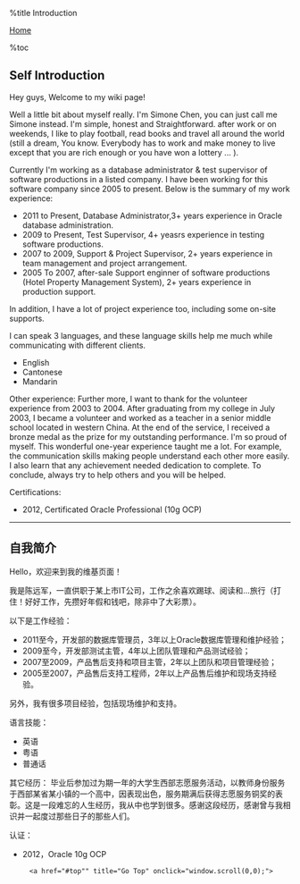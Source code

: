 
%title Introduction

[[../index|Home]]

%toc

==Self Introduction==

Hey guys, Welcome to my wiki page!

Well a little bit about myself really. I'm Simone Chen, you can just call me Simone instead. I'm simple, honest and Straightforward. after work or on weekends, I like to play football, read books and travel all around the world (still a dream, You know. Everybody has to work and make money to live except that you are rich enough or you have won a lottery ... ).

Currently I'm working as a database administrator & test supervisor of software productions in a listed company. I have been working for this software company since 2005 to present.
Below is the summary of my work experience:
* 2011 to Present, Database Administrator,3+ years experience in Oracle database administration.
* 2009 to Present, Test Supervisor, 4+ yeasrs experience in testing software productions.
* 2007 to 2009, Support & Project Supervisor, 2+ years experience in team management and project arrangement.
* 2005 To 2007, after-sale Support enginner of software productions (Hotel Property Management System), 2+ years experience in production support. 
In addition, I have a lot of project experience too, including some on-site supports.

I can speak 3 languages, and these language skills help me much while communicating with different clients.
* English
* Cantonese
* Mandarin

Other experience:
Further more, I want to thank for the volunteer experience from 2003 to 2004. After graduating from my college in July 2003, I became a volunteer and worked as a teacher in a senior middle school located in western China. At the end of the service, I received a bronze medal as the prize for my outstanding performance. I'm so proud of myself. This wonderful one-year experience taught me a lot. For example, the communication skills making people understand each other more easily. I also learn that any achievement needed dedication to complete. To conclude, always try to help others and you will be helped.

Certifications:
* 2012, Certificated Oracle Professional (10g OCP)
----

==自我简介==

Hello，欢迎来到我的维基页面！

我是陈远军，一直供职于某上市IT公司，工作之余喜欢踢球、阅读和...旅行（打住！好好工作，先攒好年假和钱吧，除非中了大彩票）。

以下是工作经验：
* 2011至今，开发部的数据库管理员，3年以上Oracle数据库管理和维护经验；
* 2009至今，开发部测试主管，4年以上团队管理和产品测试经验；
* 2007至2009，产品售后支持和项目主管，2年以上团队和项目管理经验；
* 2005至2007，产品售后支持工程师，2年以上产品售后维护和现场支持经验。
另外，我有很多项目经验，包括现场维护和支持。

语言技能：
* 英语
* 粤语
* 普通话

其它经历：
毕业后参加过为期一年的大学生西部志愿服务活动，以教师身份服务于西部某省某小镇的一个高中，因表现出色，服务期满后获得志愿服务铜奖的表彰。这是一段难忘的人生经历，我从中也学到很多。感谢这段经历，感谢曾与我相识并一起度过那些日子的那些人们。

认证：
* 2012，Oracle 10g OCP
    
    <div id="goTop" style="display: block">
      <a href="#top"" title="Go Top" onclick="window.scroll(0,0);">
      </a>
    </div>
